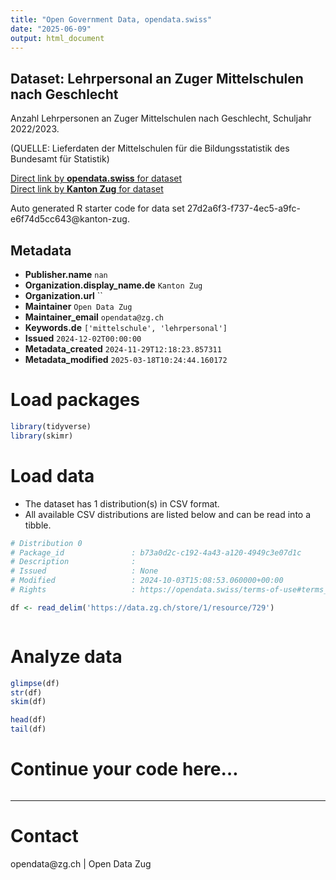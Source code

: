 ```yaml
---
title: "Open Government Data, opendata.swiss"
date: "2025-06-09"
output: html_document
---
```


## Dataset: Lehrpersonal an Zuger Mittelschulen nach Geschlecht

Anzahl Lehrpersonen an Zuger Mittelschulen nach Geschlecht, Schuljahr 2022/2023.

(QUELLE: Lieferdaten der Mittelschulen für die Bildungsstatistik des Bundesamt für Statistik)

[Direct link by **opendata.swiss** for dataset](https://opendata.swiss/de/dataset/lehrpersonal-an-zuger-mittelschulen-nach-geschlecht)<br>
[Direct link by **Kanton Zug** for dataset](https://www.zg.ch/behoerden/gesundheitsdirektion/statistikfachstelle/themen/bildung/mittelschulen)

Auto generated R starter code for data set 27d2a6f3-f737-4ec5-a9fc-e6f74d5cc643@kanton-zug.

## Metadata

- **Publisher.name** `nan`
- **Organization.display_name.de** `Kanton Zug`
- **Organization.url** ``
- **Maintainer** `Open Data Zug`
- **Maintainer_email** `opendata@zg.ch`
- **Keywords.de** `['mittelschule', 'lehrpersonal']`
- **Issued** `2024-12-02T00:00:00`
- **Metadata_created** `2024-11-29T12:18:23.857311`
- **Metadata_modified** `2025-03-18T10:24:44.160172`


# Load packages

```r

library(tidyverse)
library(skimr)

```

# Load data

-   The dataset has 1 distribution(s) in CSV format.
-   All available CSV distributions are listed below and can be read into a tibble.

```r

# Distribution 0
# Package_id               : b73a0d2c-c192-4a43-a120-4949c3e07d1c
# Description              : 
# Issued                   : None
# Modified                 : 2024-10-03T15:08:53.060000+00:00
# Rights                   : https://opendata.swiss/terms-of-use#terms_open

df <- read_delim('https://data.zg.ch/store/1/resource/729')



```

# Analyze data

```r

glimpse(df)
str(df)
skim(df)

head(df)
tail(df)

```

# Continue your code here...

```r

```

------------------------------------------------------------------------

# Contact

opendata@zg.ch | Open Data Zug
